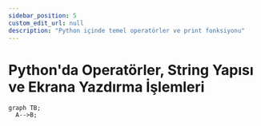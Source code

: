 ```yaml
---
sidebar_position: 5
custom_edit_url: null
description: "Python içinde temel operatörler ve print fonksiyonu"
---
```


# Python'da Operatörler, String Yapısı ve Ekrana Yazdırma İşlemleri


```mermaid
graph TB;
  A-->B;
```